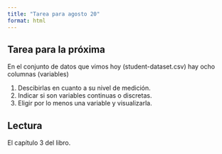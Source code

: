 ```yaml
---
title: "Tarea para agosto 20"
format: html
---
```


## Tarea para la próxima

En el conjunto de datos que vimos hoy (student-dataset.csv) hay ocho columnas (variables)

1. Descibirlas en cuanto a su nivel de medición.  
2. Indicar si son variables continuas o discretas.
3. Eligir por lo menos una variable y visualizarla.

## Lectura

El capítulo 3 del libro. 